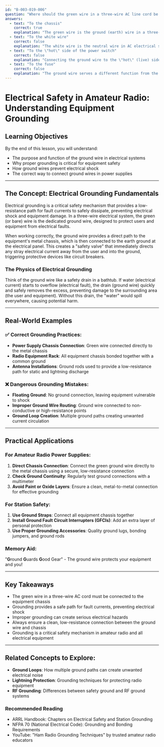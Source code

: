```yaml
---
id: "B-003-019-006"
question: "Where should the green wire in a three-wire AC line cord be connected in a power supply?"
answers:
  - text: "To the chassis"
    correct: true
    explanation: "The green wire is the ground (earth) wire in a three-wire AC cord, which is designed to provide a safe path for electrical fault currents to dissipate into the equipment's metal chassis. This prevents electrical shock by ensuring that any stray current from a short circuit or component failure is immediately directed to ground, triggering the circuit breaker or fuse and protecting the user from potential electrocution."
  - text: "To the white wire"
    correct: false
    explanation: "The white wire is the neutral wire in AC electrical systems, which completes the circuit by providing the return path for current. It should never be connected to the ground wire, as this would create a dangerous electrical condition that could bypass safety protections and increase shock risk."
  - text: "To the \"hot\" side of the power switch"
    correct: false
    explanation: "Connecting the ground wire to the \"hot\" (live) side of the power switch would completely defeat the safety purpose of the ground wire. This would prevent the ground wire from providing protection when the switch is off and could create a serious electrical hazard that could lead to shock or equipment damage."
  - text: "To the fuse"
    correct: false
    explanation: "The ground wire serves a different function from the fuse. While the fuse protects against overcurrent by breaking the circuit, the ground wire provides a safe path for fault currents to the equipment chassis. Connecting the ground wire to the fuse would not provide proper electrical safety and could compromise the equipment's protective grounding system."
---
```


# Electrical Safety in Amateur Radio: Understanding Equipment Grounding

## Learning Objectives
By the end of this lesson, you will understand:
- The purpose and function of the ground wire in electrical systems
- Why proper grounding is critical for equipment safety
- How ground wires prevent electrical shock
- The correct way to connect ground wires in power supplies

---

## The Concept: Electrical Grounding Fundamentals

Electrical grounding is a critical safety mechanism that provides a low-resistance path for fault currents to safely dissipate, preventing electrical shock and equipment damage. In a three-wire electrical system, the green (or bare) wire is the dedicated ground wire, designed to protect users and equipment from electrical faults.

When working correctly, the ground wire provides a direct path to the equipment's metal chassis, which is then connected to the earth ground at the electrical panel. This creates a "safety valve" that immediately directs any stray electrical current away from the user and into the ground, triggering protective devices like circuit breakers.

### The Physics of Electrical Grounding

Think of the ground wire like a safety drain in a bathtub. If water (electrical current) starts to overflow (electrical fault), the drain (ground wire) quickly and safely removes the excess, preventing damage to the surrounding area (the user and equipment). Without this drain, the "water" would spill everywhere, causing potential harm.

---

## Real-World Examples

### ✅ Correct Grounding Practices:
- **Power Supply Chassis Connection**: Green wire connected directly to the metal chassis
- **Radio Equipment Rack**: All equipment chassis bonded together with a common ground
- **Antenna Installations**: Ground rods used to provide a low-resistance path for static and lightning discharge

### ❌ Dangerous Grounding Mistakes:
- **Floating Ground**: No ground connection, leaving equipment vulnerable to shock
- **Improper Ground Wire Routing**: Ground wire connected to non-conductive or high-resistance points
- **Ground Loop Creation**: Multiple ground paths creating unwanted current circulation

---

## Practical Applications

### For Amateur Radio Power Supplies:
1. **Direct Chassis Connection**: Connect the green ground wire directly to the metal chassis using a secure, low-resistance connection
2. **Check Ground Continuity**: Regularly test ground connections with a multimeter
3. **Avoid Paint or Oxide Layers**: Ensure a clean, metal-to-metal connection for effective grounding

### For Station Safety:
1. **Use Ground Straps**: Connect all equipment chassis together
2. **Install Ground Fault Circuit Interrupters (GFCIs)**: Add an extra layer of personal protection
3. **Use Proper Grounding Accessories**: Quality ground lugs, bonding jumpers, and ground rods

### Memory Aid:
"**G**round **G**uards **G**ood Gear" - The ground wire protects your equipment and you!

---

## Key Takeaways

- The green wire in a three-wire AC cord must be connected to the equipment chassis
- Grounding provides a safe path for fault currents, preventing electrical shock
- Improper grounding can create serious electrical hazards
- Always ensure a clean, low-resistance connection between the ground wire and chassis
- Grounding is a critical safety mechanism in amateur radio and all electrical equipment

---

## Related Concepts to Explore:
- **Ground Loops**: How multiple ground paths can create unwanted electrical noise
- **Lightning Protection**: Grounding techniques for protecting radio equipment
- **RF Grounding**: Differences between safety ground and RF ground systems

### Recommended Reading
- ARRL Handbook: Chapters on Electrical Safety and Station Grounding
- NFPA 70 (National Electrical Code): Grounding and Bonding Requirements
- YouTube: "Ham Radio Grounding Techniques" by trusted amateur radio educators